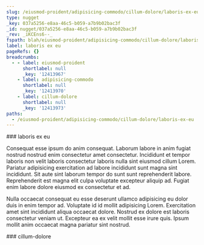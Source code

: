 ```yaml
---
slug: /eiusmod-proident/adipisicing-commodo/cillum-dolore/laboris-ex-eu
type: nugget
_key: 037a5256-e8aa-46c5-b059-a7b9b02bac3f
_id: nugget/037a5256-e8aa-46c5-b059-a7b9b02bac3f
_rev: _iKCEns6--_
fspath: blah/eiusmod-proident/adipisicing-commodo/cillum-dolore/laboris-ex-eu.md
label: laboris ex eu
pageRefs: {}
breadcrumbs:
  - - label: eiusmod-proident
      shortlabel: null
      _key: '12413967'
    - label: adipisicing-commodo
      shortlabel: null
      _key: '12413970'
    - label: cillum-dolore
      shortlabel: null
      _key: '12413973'
paths:
  - /eiusmod-proident/adipisicing-commodo/cillum-dolore/laboris-ex-eu
---
```


<NuggetArea>
<Nugget slug="/eiusmod-proident/adipisicing-commodo/cillum-dolore/laboris-ex-eu" type="nugget" _key="037a5256-e8aa-46c5-b059-a7b9b02bac3f" _id="nugget/037a5256-e8aa-46c5-b059-a7b9b02bac3f" _rev="_iKCEns6--_" fspath="blah/eiusmod-proident/adipisicing-commodo/cillum-dolore/laboris-ex-eu.md" label="laboris ex eu" paths="/eiusmod-proident/adipisicing-commodo/cillum-dolore/laboris-ex-eu">
<NuggetBody>
### laboris ex eu

Consequat esse ipsum do anim consequat. Laborum labore in anim fugiat nostrud nostrud enim consectetur amet consectetur. Incididunt et tempor laboris non velit laboris consectetur laboris nulla sint eiusmod cillum Lorem. Pariatur adipisicing exercitation ad labore incididunt sunt magna sint incididunt. Sit aute sint laborum tempor do sunt sunt reprehenderit labore. Reprehenderit est magna elit culpa voluptate excepteur aliquip ad. Fugiat enim labore dolore eiusmod ex consectetur et ad.

Nulla occaecat consequat eu esse deserunt ullamco adipisicing eu dolor duis in enim tempor ad. Voluptate id id mollit adipisicing Lorem. Exercitation amet sint incididunt aliqua occaecat dolore. Nostrud ex dolore est laboris consectetur veniam ut. Excepteur ea ex velit mollit esse irure quis. Ipsum mollit anim occaecat magna pariatur sint nostrud.

</NuggetBody>
<Breadcrumbs>
<Crumbs>
<Crumb _key="12413967" label="eiusmod-proident" /><Crumb _key="12413970" label="adipisicing-commodo" /><Crumb _key="12413973" label="cillum-dolore" />
</Crumbs>
</Breadcrumbs>
</Nugget>

<NuggetsInbound>
</NuggetsInbound>
<NuggetsOutbound>
</NuggetsOutbound>
</NuggetArea>
<PassagesInbound>
<Passage direction="inbound" type="passage" _key="12413973" _id="passage/12413973" _rev="_iKCEns2--_" label="cillum-dolore" passage="cillum-dolore" fspath="blah/eiusmod-proident/adipisicing-commodo/cillum-dolore" paths="/eiusmod-proident/adipisicing-commodo/cillum-dolore" slug="/eiusmod-proident/adipisicing-commodo/cillum-dolore">
<NuggetBody>
### cillum-dolore

</NuggetBody>
<Breadcrumbs>
<Crumbs>
<Crumb _key="12413967" label="eiusmod-proident" /><Crumb _key="12413970" label="adipisicing-commodo" />
</Crumbs>
</Breadcrumbs>
</Passage>

</PassagesInbound>
<PassagesOutbound>
</PassagesOutbound>